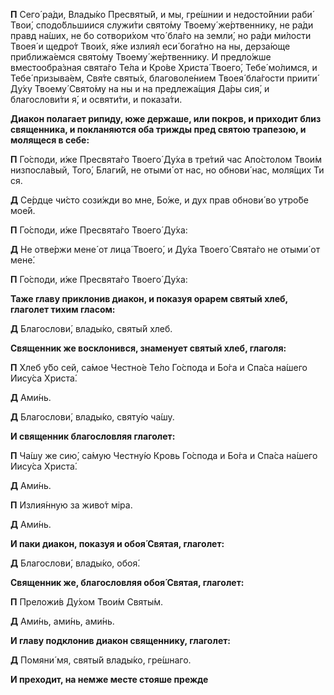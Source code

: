 **П** Сего́ ра́ди, Влады́ко Пресвяты́й, и мы, гре́шнии и недосто́йнии раби́ Твои́, сподо́бльшиися служи́ти свято́му Твоему́ же́ртвеннику, не ра́ди правд на́ших, не бо сотвори́хом что́ бла́го на земли́, но ра́ди ми́лости Твоея́ и щедро́т Твои́х, я́же излия́л еси́ бога́тно на ны, дерза́юще приближа́емся свято́му Твоему́ же́ртвеннику. И предло́жше вместообра́зная свята́го Те́ла и Кро́ве Христа́ Твоего́, Тебе́ мо́лимся, и Тебе́ призыва́ем, Свя́те святы́х, благоволе́нием Твоея́ бла́гости приити́ Ду́ху Твоему́ Свято́му на ны и на предлежа́щия Да́ры сия́, и благослови́ти я́, и освяти́ти, и показа́ти.

**Диакон полагает рипиду, юже держаше, или покров, и приходит близ священника, и покланяются оба трижды пред святою трапезою, и молящеся в себе:**

**П** Го́споди, и́же Пресвята́го Твоего́ Ду́ха в тре́тий час Апо́столом Твои́м низпосла́вый, Того́, Благи́й, не отыми́ от нас, но обнови́ нас, моля́щих Ти ся.

**Д** Се́рдце чи́сто сози́жди во мне, Бо́же, и дух прав обнови́ во утро́бе мое́й.

**П** Го́споди, и́же Пресвята́го Твоего́ Ду́ха:

**Д** Не отве́ржи мене́ от лица́ Твоего́, и Ду́ха Твоего́ Свята́го не отыми́ от мене́.

**П** Го́споди, и́же Пресвята́го Твоего́ Ду́ха:

**Таже главу приклонив диакон, и показуя орарем святый хлеб, глаголет тихим гласом:**

**Д** Благослови́, влады́ко, святы́й хлеб.

**Священник же восклонився, знаменует святый хлеб, глаголя:**

**П** Хлеб у́бо сей, са́мое Честно́е Те́ло Го́спода и Бо́га и Спа́са на́шего Иису́са Христа́.

**Д** Ами́нь.

**Д** Благослови́, влады́ко, святу́ю ча́шу.

**И священник благословляя глаголет:**

**П** Ча́шу же сию́, са́мую Честну́ю Кровь Го́спода и Бо́га и Спа́са на́шего Иису́са Христа́.

**Д** Ами́нь.

**П** Излия́нную за живо́т мiра.

**Д** Ами́нь.

**И паки диакон, показуя и обоя́ Святая, глаголет:**

**Д** Благослови́, влады́ко, обоя́.

**Священник же, благословляя обоя́ Святая, глаголет:**

**П** Преложи́в Ду́хом Твои́м Святы́м.

**Д** Ами́нь, ами́нь, ами́нь.

**И главу подклонив диакон священнику, глаголет:**

**Д** Помяни́ мя, святы́й влады́ко, гре́шнаго.

**И преходит, на немже месте стояше прежде**
